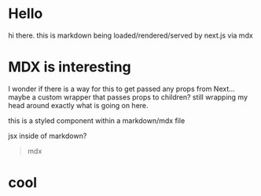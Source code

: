 
# Hello

hi there. this is markdown being loaded/rendered/served by next.js via mdx

# MDX is interesting

I wonder if there is a way for this to get passed any props from Next...
maybe a custom wrapper that passes props to children?
still wrapping my head around exactly what is going on here.

<Box color="primary" bg="secondary" p="2">
  this is a styled component within a markdown/mdx file
</Box>

<Meme meme="tenguy">jsx inside of markdown?</Meme>

> mdx

# cool


